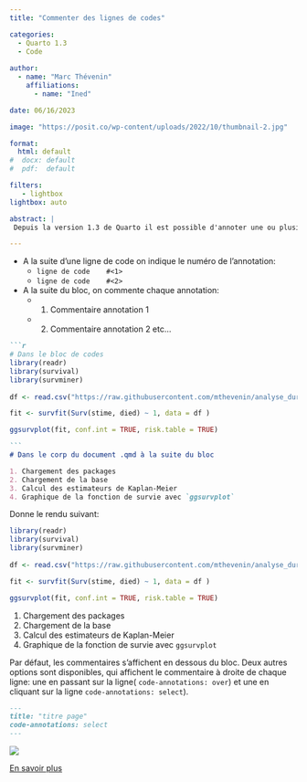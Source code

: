 ```yaml
---
title: "Commenter des lignes de codes"

categories:
  - Quarto 1.3
  - Code
  
author: 
  - name: "Marc Thévenin"
    affiliations:
      - name: "Ined"

date: 06/16/2023

image: "https://posit.co/wp-content/uploads/2022/10/thumbnail-2.jpg"

format: 
  html: default
#  docx: default
#  pdf:  default

filters:
   - lightbox
lightbox: auto

abstract: | 
 Depuis la version 1.3 de Quarto il est possible d'annoter une ou plusieurs lignes d'un bloc de codes.  

---
```


- A la suite d'une ligne de code on indique le numéro de l'annotation:
  -  `ligne de code    #<1>`
  -  `ligne de code    #<2>`
- A la suite du bloc, on commente chaque annotation: 
  - 1. Commentaire annotation 1
  - 2. Commentaire annotation 2 etc...

````markdown
```r 
# Dans le bloc de codes
library(readr)                                                                                                    # <1>
library(survival)                                                                                                 
library(survminer)                                                                                                
                       
df <- read.csv("https://raw.githubusercontent.com/mthevenin/analyse_duree/master/bases/transplantation.csv")      # <2>

fit <- survfit(Surv(stime, died) ~ 1, data = df )                                                                 # <3>

ggsurvplot(fit, conf.int = TRUE, risk.table = TRUE)                                                               # <4>

```
# Dans le corp du document .qmd à la suite du bloc

1. Chargement des packages
2. Chargement de la base
3. Calcul des estimateurs de Kaplan-Meier
4. Graphique de la fonction de survie avec `ggsurvplot`

````

Donne le rendu suivant:


```r

library(readr)                                                                                                    # <1>
library(survival)                                                                                                 
library(survminer)                                                                                                
                       
df <- read.csv("https://raw.githubusercontent.com/mthevenin/analyse_duree/master/bases/transplantation.csv")      # <2>

fit <- survfit(Surv(stime, died) ~ 1, data = df )                                                                 # <3>

ggsurvplot(fit, conf.int = TRUE, risk.table = TRUE)                                                               # <4>
```

1. Chargement des packages
2. Chargement de la base
3. Calcul des estimateurs de Kaplan-Meier
4. Graphique de la fonction de survie avec `ggsurvplot`


Par défaut, les commentaires s'affichent en dessous du bloc. Deux autres options sont disponibles, qui affichent le 
commentaire à droite de chaque ligne: une en passant sur la ligne( `code-annotations: over`) et une en cliquant sur la ligne `code-annotations: select`).


````markdown
---
title: "titre page"
code-annotations: select
---

````

![](img1.png)





[En savoir plus](https://quarto.org/docs/authoring/code-annotation.html) 


